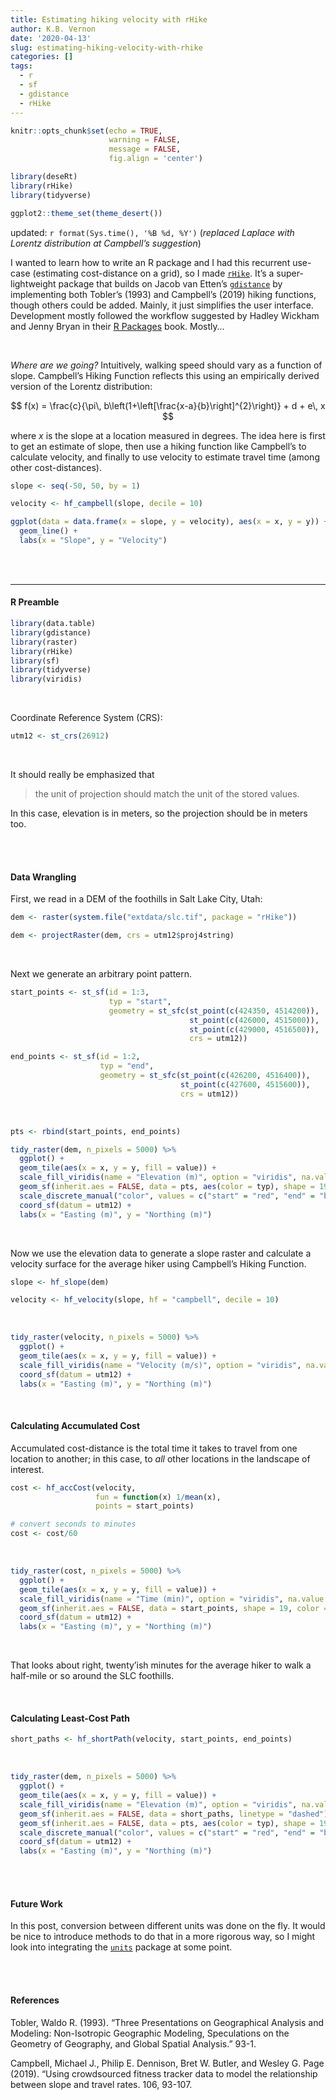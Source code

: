 ```yaml
---
title: Estimating hiking velocity with rHike
author: K.B. Vernon
date: '2020-04-13'
slug: estimating-hiking-velocity-with-rhike
categories: []
tags:
  - r
  - sf
  - gdistance
  - rHike
---
```


```r

knitr::opts_chunk$set(echo = TRUE,
                      warning = FALSE,
                      message = FALSE, 
                      fig.align = 'center')

library(deseRt)
library(rHike)
library(tidyverse)

ggplot2::theme_set(theme_desert())

```

updated: `r format(Sys.time(), '%B %d, %Y')` (_replaced Laplace with Lorentz distribution at Campbell's suggestion_)  

I wanted to learn how to write an R package and I had this recurrent use-case (estimating cost-distance on a grid), so I made [`rHike`](https://github.com/kbvernon/rHike). It's a super-lightweight package that builds on Jacob van Etten's [`gdistance`](https://agrobioinfoservices.github.io/gdistance/) by implementing both Tobler's (1993) and Campbell's (2019) hiking functions, though others could be added. Mainly, it just simplifies the user interface. Development mostly followed the workflow suggested by Hadley Wickham and Jenny Bryan in their [R Packages](https://r-pkgs.org/) book. Mostly...  

<br>

_Where are we going?_ Intuitively, walking speed should vary as a function of slope. Campbell's Hiking Function reflects this using an empirically derived version of the Lorentz distribution:

$$ f(x) = \frac{c}{\pi\, b\left(1+\left[\frac{x-a}{b}\right]^{2}\right)} + d + e\, x $$

where $x$ is the slope at a location measured in degrees. The idea here is first to get an estimate of slope, then use a hiking function like Campbell's to calculate velocity, and finally to use velocity to estimate travel time (among other cost-distances).   

```r

slope <- seq(-50, 50, by = 1)

velocity <- hf_campbell(slope, decile = 10)

```

```r

ggplot(data = data.frame(x = slope, y = velocity), aes(x = x, y = y)) + 
  geom_line() +
  labs(x = "Slope", y = "Velocity")

```

<br><br>

***

#### R Preamble

```r

library(data.table)
library(gdistance)
library(raster)
library(rHike)
library(sf)
library(tidyverse)
library(viridis)

```

<br>

Coordinate Reference System (CRS):  

```r

utm12 <- st_crs(26912)

```

<br>

It should really be emphasized that 

> the unit of projection should match the unit of the stored values.

In this case, elevation is in meters, so the projection should be in meters too.  

<br><br>

#### Data Wrangling

First, we read in a DEM of the foothills in Salt Lake City, Utah:

```r

dem <- raster(system.file("extdata/slc.tif", package = "rHike"))

dem <- projectRaster(dem, crs = utm12$proj4string)

```

<br>

Next we generate an arbitrary point pattern.  

```r

start_points <- st_sf(id = 1:3,
                      typ = "start",
                      geometry = st_sfc(st_point(c(424350, 4514200)),
                                        st_point(c(426000, 4515000)),
                                        st_point(c(429000, 4516500)),
                                        crs = utm12))

end_points <- st_sf(id = 1:2,
                    typ = "end",
                    geometry = st_sfc(st_point(c(426200, 4516400)),
                                      st_point(c(427600, 4515600)),
                                      crs = utm12))

```

<br>

```r

pts <- rbind(start_points, end_points)

tidy_raster(dem, n_pixels = 5000) %>% 
  ggplot() +
  geom_tile(aes(x = x, y = y, fill = value)) + 
  scale_fill_viridis(name = "Elevation (m)", option = "viridis", na.value = "transparent") +
  geom_sf(inherit.aes = FALSE, data = pts, aes(color = typ), shape = 19, size = 3) +
  scale_discrete_manual("color", values = c("start" = "red", "end" = "black"), guide = NULL) +
  coord_sf(datum = utm12) +
  labs(x = "Easting (m)", y = "Northing (m)")

```

<br>

Now we use the elevation data to generate a slope raster and calculate a velocity surface for the average hiker using Campbell's Hiking Function.  

```r

slope <- hf_slope(dem)

velocity <- hf_velocity(slope, hf = "campbell", decile = 10)

```

<br>

```r

tidy_raster(velocity, n_pixels = 5000) %>% 
  ggplot() +
  geom_tile(aes(x = x, y = y, fill = value)) + 
  scale_fill_viridis(name = "Velocity (m/s)", option = "viridis", na.value = "transparent") +
  coord_sf(datum = utm12) +
  labs(x = "Easting (m)", y = "Northing (m)")

```

<br>

#### Calculating Accumulated Cost

Accumulated cost-distance is the total time it takes to travel from one location to another; in this case, to _all_ other locations in the landscape of interest.  

```r

cost <- hf_accCost(velocity, 
                   fun = function(x) 1/mean(x), 
                   points = start_points)

# convert seconds to minutes
cost <- cost/60

```

<br>

```r

tidy_raster(cost, n_pixels = 5000) %>% 
  ggplot() +
  geom_tile(aes(x = x, y = y, fill = value)) + 
  scale_fill_viridis(name = "Time (min)", option = "viridis", na.value = "transparent") +
  geom_sf(inherit.aes = FALSE, data = start_points, shape = 19, color = "red", size = 3) +
  coord_sf(datum = utm12) +
  labs(x = "Easting (m)", y = "Northing (m)")

```

<br>

That looks about right, twenty'ish minutes for the average hiker to walk a half-mile or so around the SLC foothills.  

<br>

#### Calculating Least-Cost Path

```r

short_paths <- hf_shortPath(velocity, start_points, end_points)

```

<br>

```r

tidy_raster(dem, n_pixels = 5000) %>% 
  ggplot() +
  geom_tile(aes(x = x, y = y, fill = value)) + 
  scale_fill_viridis(name = "Elevation (m)", option = "viridis", na.value = "transparent") +
  geom_sf(inherit.aes = FALSE, data = short_paths, linetype = "dashed") +
  geom_sf(inherit.aes = FALSE, data = pts, aes(color = typ), shape = 19, size = 3) +
  scale_discrete_manual("color", values = c("start" = "red", "end" = "black"), guide = NULL) +
  coord_sf(datum = utm12) +
  labs(x = "Easting (m)", y = "Northing (m)")

```


<br><br>

#### Future Work

In this post, conversion between different units was done on the fly. It would be nice to introduce methods to do that in a more rigorous way, so I might look into integrating the [`units`](https://r-quantities.github.io/units/) package at some point.  

<br><br>

#### References

Tobler, Waldo R. (1993). "Three Presentations on Geographical Analysis and Modeling: Non-Isotropic Geographic Modeling, Speculations
on the Geometry of Geography, and Global Spatial Analysis." \emph{National Center for Geographic Information and Analysis, Technical
Report} 93-1.

Campbell, Michael J., Philip E. Dennison, Bret W. Butler, and Wesley G. Page (2019). "Using crowdsourced fitness tracker data
to model the relationship between slope and travel rates. \emph{Applied Geography} 106, 93-107.